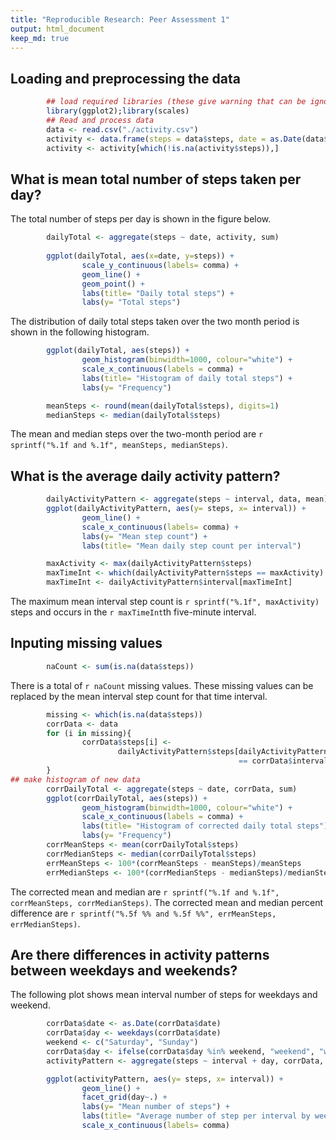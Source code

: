```yaml
---
title: "Reproducible Research: Peer Assessment 1"
output: html_document
keep_md: true
---
```



## Loading and preprocessing the data
```r
        ## load required libraries (these give warning that can be ignored)
        library(ggplot2);library(scales)
        ## Read and process data
        data <- read.csv("./activity.csv")
        activity <- data.frame(steps = data$steps, date = as.Date(data$date))
        activity <- activity[which(!is.na(activity$steps)),]
```
## What is mean total number of steps taken per day?
The total number of steps per day is shown in the figure below.
```r
        dailyTotal <- aggregate(steps ~ date, activity, sum)
                              
        ggplot(dailyTotal, aes(x=date, y=steps)) +
                scale_y_continuous(labels= comma) +
                geom_line() +
                geom_point() +
                labs(title= "Daily total steps") +
                labs(y= "Total steps")
```

The distribution of daily total steps taken over the two month period is shown
in the following histogram.
```r
        ggplot(dailyTotal, aes(steps)) + 
                geom_histogram(binwidth=1000, colour="white") +
                scale_x_continuous(labels = comma) +
                labs(title= "Histogram of daily total steps") +
                labs(y= "Frequency")
```
```r
        meanSteps <- round(mean(dailyTotal$steps), digits=1)
        medianSteps <- median(dailyTotal$steps)
```
The mean and median steps over the two-month period are 
`r sprintf("%.1f and %.1f", meanSteps, medianSteps)`.

## What is the average daily activity pattern?
```r
        dailyActivityPattern <- aggregate(steps ~ interval, data, mean)
        ggplot(dailyActivityPattern, aes(y= steps, x= interval)) +
                geom_line() +
                scale_x_continuous(labels= comma) +
                labs(y= "Mean step count") +
                labs(title= "Mean daily step count per interval")

        maxActivity <- max(dailyActivityPattern$steps)
        maxTimeInt <- which(dailyActivityPattern$steps == maxActivity)
        maxTimeInt <- dailyActivityPattern$interval[maxTimeInt]
```

The maximum mean interval step count is `r sprintf("%.1f", maxActivity)` steps and occurs in the 
`r maxTimeInt`th five-minute interval.

## Inputing missing values

```r
        naCount <- sum(is.na(data$steps))
```
There is a total of `r naCount` missing values. These missing values can be 
replaced by the mean interval step count for that time interval.
```r
        missing <- which(is.na(data$steps))
        corrData <- data
        for (i in missing){
                corrData$steps[i] <- 
                        dailyActivityPattern$steps[dailyActivityPattern$interval 
                                                   == corrData$interval[i]]
        }
## make histogram of new data
        corrDailyTotal <- aggregate(steps ~ date, corrData, sum)
        ggplot(corrDailyTotal, aes(steps)) +
                geom_histogram(binwidth=1000, colour="white") +
                scale_x_continuous(labels = comma) +
                labs(title= "Histogram of corrected daily total steps") +
                labs(y= "Frequency")
        corrMeanSteps <- mean(corrDailyTotal$steps)
        corrMedianSteps <- median(corrDailyTotal$steps)
        errMeanSteps <- 100*(corrMeanSteps - meanSteps)/meanSteps
        errMedianSteps <- 100*(corrMedianSteps - medianSteps)/medianSteps
```
The corrected mean and median are 
`r sprintf("%.1f and %.1f", corrMeanSteps, corrMedianSteps)`.
The corrected mean and median percent difference are
`r sprintf("%.5f %% and %.5f %%", errMeanSteps, errMedianSteps)`.

## Are there differences in activity patterns between weekdays and weekends?
The following plot shows mean interval number of steps for weekdays and weekend.
```r
        corrData$date <- as.Date(corrData$date)
        corrData$day <- weekdays(corrData$date)
        weekend <- c("Saturday", "Sunday")
        corrData$day <- ifelse(corrData$day %in% weekend, "weekend", "weekday")
        activityPattern <- aggregate(steps ~ interval + day, corrData, mean)        

        ggplot(activityPattern, aes(y= steps, x= interval)) +
                geom_line() +
                facet_grid(day~.) +
                labs(y= "Mean number of steps") +
                labs(title= "Average number of step per interval by weekday and weekend") +
                scale_x_continuous(labels= comma)
        
```
